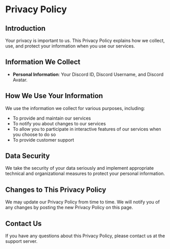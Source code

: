 # Privacy Policy

## Introduction
Your privacy is important to us. This Privacy Policy explains how we collect, use, and protect your information when you use our services.

## Information We Collect
- **Personal Information**: Your Discord ID, Discord Username, and Discord Avatar.

## How We Use Your Information
We use the information we collect for various purposes, including:
- To provide and maintain our services
- To notify you about changes to our services
- To allow you to participate in interactive features of our services when you choose to do so
- To provide customer support

## Data Security
We take the security of your data seriously and implement appropriate technical and organizational measures to protect your personal information.

## Changes to This Privacy Policy
We may update our Privacy Policy from time to time. We will notify you of any changes by posting the new Privacy Policy on this page.

## Contact Us
If you have any questions about this Privacy Policy, please contact us at the support server.
